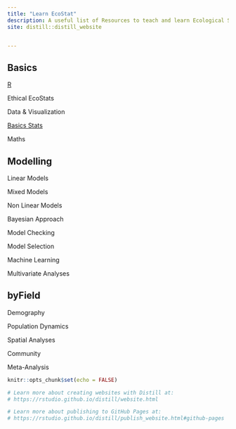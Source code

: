 ```yaml
---
title: "Learn EcoStat"
description: A useful list of Resources to teach and learn Ecological Statistics
site: distill::distill_website


---
```


## Basics
  
[R](basics_r.html) 

Ethical EcoStats

Data & Visualization

[Basics Stats](basics_stats.html)

Maths


## Modelling

Linear Models

Mixed Models

Non Linear Models

Bayesian Approach

Model Checking

Model Selection

Machine Learning

Multivariate Analyses


## byField

Demography

Population Dynamics

Spatial Analyses

Community 

Meta-Analysis







```r
knitr::opts_chunk$set(echo = FALSE)

# Learn more about creating websites with Distill at:
# https://rstudio.github.io/distill/website.html

# Learn more about publishing to GitHub Pages at:
# https://rstudio.github.io/distill/publish_website.html#github-pages

```

